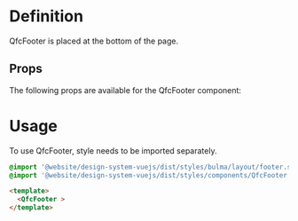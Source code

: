 
<Meta title="Modules/Footer" />

# Definition

QfcFooter is placed at the bottom of the page.

## Props

The following props are available for the QfcFooter component:

<ArgTypes of={QfcFooter} />

# Usage

To use QfcFooter, style needs to be imported separately.

```sass
@import '@website/design-system-vuejs/dist/styles/bulma/layout/footer.scss';
@import '@website/design-system-vuejs/dist/styles/components/QfcFooter.scss';
```

```html
<template>
  <QfcFooter >
</template>
```
